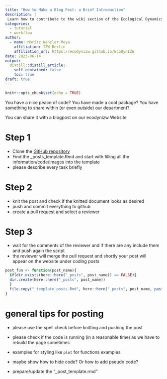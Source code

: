 ```yaml
---
title: "How to Make a Blog Post: a Brief Introduction"
description: |
 Learn how to contribute to the wiki section of the Ecological Dynamics Department webpage. If you think you have an important information, script, package or just a pieace of code that might be interesting for your colleagues you can create easily a blog post and add this to the wiki section of the webpage.
categories:
  - tutorial
  - workflow
author:
  - name: Moritz Wenzler-Meya
    affiliation: IZW Berlin
    affiliation_url: https://ecodynizw.github.io/EcoDynIZW
date: 2023-06-14
output:
  distill::distill_article:
    self_contained: false
    toc: true
draft: true
---
```


```r
knitr::opts_chunk$set(echo = TRUE)
```

You have a nice peace of code? You have made a cool package? You have something to share within (or even outside) our department?
  
You can share it with a blogpost on our ecodynizw Website 
  
# Step 1 
  - Clone the [GitHub repository](https://github.com/EcoDynIZW/EcoDynIZW.github.io)
  - Find the _posts_template.Rmd and start with filling all the information/code/images into the template
  - please describe every task briefly 
  
# Step 2
  - knit the post and check if the knitted document looks as desired
  - push and commit everything to github 
  - create a pull request and select a reviewer

# Step 3 
  - wait for the comments of the reviewer and if there are any include them and push again the script
  - the reviewer will merge the pull request and shortly your post will appear on the website under coding posts


```r
post_fun <- function(post_name){
  if(dir.exists(here::here("_posts", post_name)) == FALSE){
  dir.create(here::here("_posts", post_name))
  }
  file.copy("_template_posts.Rmd", here::here("_posts", post_name, paste0(post_name, ".rmd")))
}
```

# general tips for posting

- please use the spell check before knitting and pushing the post

- please check if the code is running (in a reasonable time) as we have to rebuild the page sometimes

- examples for styling like `plot` for functions examples

- maybe show how to hide code? Or how to add pseudo code? 

- prepare/update the "_post_template.rmd"


